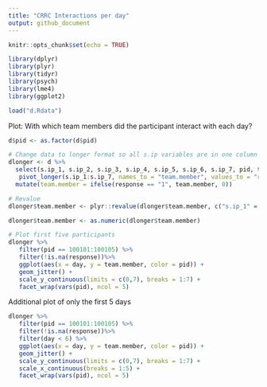```yaml
---
title: "CRRC Interactions per day"
output: github_document
---
```


```r
knitr::opts_chunk$set(echo = TRUE)
```

```r
library(dplyr)
library(plyr)
library(tidyr)
library(psych)
library(lme4)
library(ggplot2)
```

```r
load("d.Rdata")
```

Plot: With which team members did the participant interact with each day?
```r
d$pid <- as.factor(d$pid)

# Change data to longer format so all s.ip variables are in one column
dlonger <- d %>% 
  select(s.ip_1, s.ip_2, s.ip_3, s.ip_4, s.ip_5, s.ip_6, s.ip_7, pid, team, team_size, tid, day, type) %>%
   pivot_longer(s.ip_1:s.ip_7, names_to = "team.member", values_to = "response") %>%
  mutate(team.member = ifelse(response == "1", team.member, 0)) 

# Revalue
dlonger$team.member <- plyr::revalue(dlonger$team.member, c("s.ip_1" = "1", "s.ip_2" = "2", "s.ip_3" = "3", "s.ip_4" = "4", "s.ip_5" = "5", "s.ip_6" = "6", "s.ip_7" = "7"))

dlonger$team.member <- as.numeric(dlonger$team.member)

# Plot first five participants
dlonger %>%
   filter(pid == 100101:100105) %>%
   filter(!is.na(response))%>%
   ggplot(aes(x = day, y = team.member, color = pid)) +
   geom_jitter() + 
   scale_y_continuous(limits = c(0,7), breaks = 1:7) +
   facet_wrap(vars(pid), ncol = 5)
```

Additional plot of only the first 5 days
```r
dlonger %>%
   filter(pid == 100101:100105) %>%
   filter(!is.na(response))%>%
   filter(day < 6) %>%
   ggplot(aes(x = day, y = team.member, color = pid)) +
   geom_jitter() + 
   scale_y_continuous(limits = c(0,7), breaks = 1:7) +
   scale_x_continuous(breaks = 1:5) +
   facet_wrap(vars(pid), ncol = 5)
```


```r

```


```r

```



